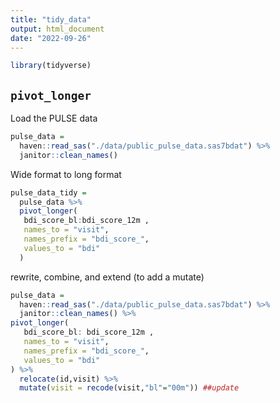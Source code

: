 ```yaml
---
title: "tidy_data"
output: html_document
date: "2022-09-26"
---
```

```r
library(tidyverse)
```

## `pivot_longer`

Load the PULSE data

```r
pulse_data =
  haven::read_sas("./data/public_pulse_data.sas7bdat") %>%
  janitor::clean_names()
```
Wide format to long format
```r
pulse_data_tidy =
  pulse_data %>%
  pivot_longer(
   bdi_score_bl:bdi_score_12m ,
   names_to = "visit",
   names_prefix = "bdi_score_",
   values_to = "bdi"
  )
```

rewrite, combine, and extend (to add a mutate)
```r
pulse_data =
  haven::read_sas("./data/public_pulse_data.sas7bdat") %>%
  janitor::clean_names() %>% 
pivot_longer(
   bdi_score_bl: bdi_score_12m ,
   names_to = "visit",
   names_prefix = "bdi_score_",
   values_to = "bdi"
) %>% 
  relocate(id,visit) %>%
  mutate(visit = recode(visit,"bl"="00m")) ##update
```




